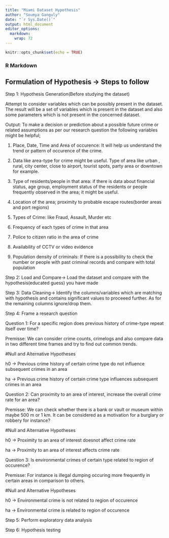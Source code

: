 ```yaml
---
title: "Miami Dataset Hypothesis"
author: "Soumya Ganguly"
date: "`r Sys.Date()`"
output: html_document
editor_options: 
  markdown: 
    wrap: 72
---
```


```r
knitr::opts_chunk$set(echo = TRUE)
```

### R Markdown

## Formulation of Hypothesis -\> Steps to follow

Step 1: Hypothesis Generation(Before studying the dataset)

Attempt to consider variables which can be possibly present in the dataset. The result will be a set of variables which is present in the dataset and also some parameters which is not present in the concerned
dataset.

Output: To make a decision or prediction about a possible future crime or related assumptions as per our research question the following variables might be helpful;

1.  Place, Date, Time and Area of occurence: It will help us understand the trend or pattern of occurence of the crime.

2.  Data like area-type for crime might be useful. Type of area like urban , rural, city center, close to airport, tourist spots, party area or downtown for example.

3.  Type of residents/people in that area: if there is data about financial status, age group, employment status of the residents or people frequently observed in the area; it might be useful.

4.  Location of the area; proximity to probable escape routes(border areas and port regions)

5.  Types of Crime: like Fraud, Assault, Murder etc

6.  Frequency of each types of crime in that area

7.  Police to citizen ratio in the area of crime

8.  Availability of CCTV or video evidence

9.  Population density of criminals: If there is a possibility to check the number or people with past criminal records and compare with total population

Step 2: Load and Compare-\> Load the dataset and compare with the hypothesis(educated guess) you have made


Step 3: Data Cleaning-\> Identify the columns/variables which are matching with hypothesis and contains significant values to proceeed further. As for the remaining columns ignore/drop them.

Step 4: Frame a research question

Question 1: For a specific region does previous history of crime-type repeat itself over time?

Premisse: We can consider crime counts, crimelogs and also compare data in two different time frames and try to find out common trends.

#Null and Alternative Hypotheses

h0 -\> Previous crime history of certain crime type do not influence subsequent crimes in an area

ha -\> Previous crime history of certain crime type   influences subsequent crimes in an area

Question 2: Can proximity to an area of interest, increase the overall crime rate for an area?

Premisse: We can check whether there is a bank or vault or museum within maybe 500 m or 1 km. It can be considered as a motivation for a burglary or robbery for instance?

#Null and Alternative Hypotheses

h0 -\> Proximity to an area of interest doesnot affect  crime rate

ha -\> Proximity to an area of interest affects crime rate

Question 3: Is environmental crimes of certain type related to region of occurence?

Premisse: For instance is illegal dumping occuring more frequently in certain areas in comparison to others.

#Null and Alternative Hypotheses

h0 -\> Environmental crime is not related to region of  occurence

ha -\> Environmental crime is related to region of occurence

Step 5: Perform exploratory data analysis

Step 6: Hypothesis testing

